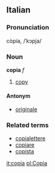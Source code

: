 ==Italian==
===Pronunciation===
còpia, /ˈkɔpja/
===Noun===
'''copia''' ''f''

# [[copy]]

====Antonym====
*[[originale]]

===Related terms===
*[[copialettere]]
*[[copiare]]
*[[copista]]

[[it:copia]]
[[pl:Copia]]